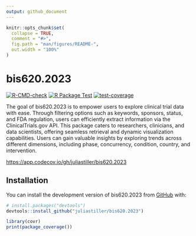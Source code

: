 ```yaml
---
output: github_document
---
```


<!-- README.md is generated from README.Rmd. Please edit that file -->

```r
knitr::opts_chunk$set(
  collapse = TRUE,
  comment = "#>",
  fig.path = "man/figures/README-",
  out.width = "100%"
)
```

# bis620.2023

<!-- badges: start -->
[![R-CMD-check](https://github.com/juliastiller/bis620.2023/actions/workflows/R-CMD-check.yaml/badge.svg)](https://github.com/juliastiller/bis620.2023/actions/workflows/R-CMD-check.yaml)
[![R Package Test](https://github.com/juliastiller/bis620.2023/actions/workflows/r-test.yaml/badge.svg)](https://github.com/juliastiller/bis620.2023/actions/workflows/r-test.yaml)
[![test-coverage](https://github.com/juliastiller/bis620.2023/actions/workflows/test-coverage.yaml/badge.svg)](https://github.com/juliastiller/bis620.2023/actions/workflows/test-coverage.yaml)
<!-- badges: end -->

The goal of bis620.2023 is to empower users to explore clinical trial data with ease. Through filtering options such as keywords, sponsors, status, and FDA regulation, users can efficiently extract information via the ClinicalTrials.gov API. This package caters to researchers, clinicians, and data scientists, offering seamless retrieval and dynamic visualization capabilities. Users can gain valuable insights by exploring trends across different dimensions, including phase, concurrency, condition, country, and intervention.

[https://app.codecov.io/gh/juliastiller/bis620.2023](https://app.codecov.io/gh/juliastiller/bis620.2023)

## Installation

You can install the development version of bis620.2023 from [GitHub](https://github.com/) with:

``` r
# install.packages("devtools")
devtools::install_github("juliastiller/bis620.2023")
```

```r
library(covr)
print(package_coverage())
```
